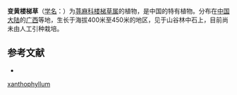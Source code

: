 {{Speciesbox
| name = 变黄楼梯草
| status = 
| status_system = 
| image =
| genus = Elatostema
| species = xanthophyllum
| authority = W. T. Wang
}}

'''变黄楼梯草'''（[[学名|学名]]：{{lang|la|''Elatostema xanthophyllum''}}）为[[荨麻科|荨麻科]][[楼梯草属|楼梯草属]]的植物，是中国的特有植物。分布在[[中国大陆|中国大陆]]的[[广西|广西]]等地，生长于海拔400米至450米的地区，见于山谷林中石上，目前尚未由人工引种栽培。

== 参考文献 ==
<div class="references-small">
* {{cite web| url =http://www.bioinfo.cn/db05/KmzwSpecies.php?action=view&id=23318| title =变黄楼梯草| work =《中国高等植物数据库全库》| publisher =中国科学院微生物研究所| author =昆明植物研究所| accessdate =2009-02-25| deadurl =yes| archiveurl =https://web.archive.org/web/20160305042008/http://www.bioinfo.cn/db05/KmzwSpecies.php?action=view&id=23318| archivedate =2016-03-05}}
</div>
{{Taxonbar|from=Q10912919}}

{{DEFAULTSORT:Elatostema xanthophyllum}}
[[Category:楼梯草属|xanthophyllum]]


{{Urticaceae-stub}}